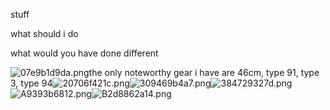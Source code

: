 stuff

what should i do

what would you have done different

[[File:07e9b1d9da.png|thumb]]the only noteworthy gear i have are 46cm, type 91, type 3, type 94[[File:20706f421c.png|thumb]][[File:309469b4a7.png|thumb]][[File:384729327d.png|thumb]][[File:A9393b6812.png|thumb]][[File:B2d8862a14.png|thumb]]<ac_metadata title="obligatory my fleet post"> </ac_metadata>
